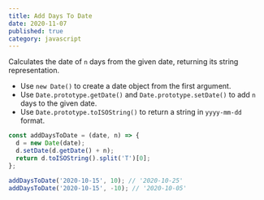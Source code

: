 ```yaml
---
title: Add Days To Date
date: 2020-11-07
published: true
category: javascript
---
```


Calculates the date of `n` days from the given date, returning its string representation.

- Use `new Date()` to create a date object from the first argument.
- Use `Date.prototype.getDate()` and `Date.prototype.setDate()` to add `n` days to the given date.
- Use `Date.prototype.toISOString()` to return a string in `yyyy-mm-dd` format.

```js
const addDaysToDate = (date, n) => {
  d = new Date(date);
  d.setDate(d.getDate() + n);
  return d.toISOString().split('T')[0];
};
```

```js
addDaysToDate('2020-10-15', 10); // '2020-10-25'
addDaysToDate('2020-10-15', -10); // '2020-10-05'
```
